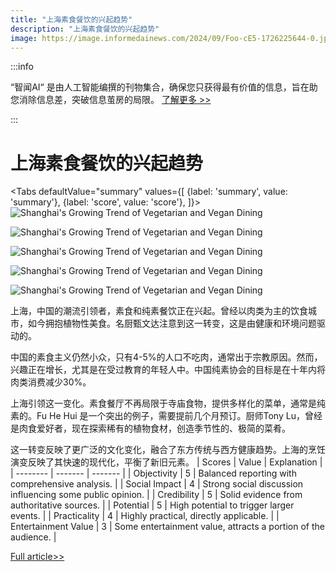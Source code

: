 ```yaml
---
title: "上海素食餐饮的兴起趋势"
description: "上海素食餐饮的兴起趋势"
image: https://image.informedainews.com/2024/09/Foo-cE5-1726225644-0.jpg
---
```



:::info

“智闻AI“ 是由人工智能编撰的刊物集合，确保您只获得最有价值的信息，旨在助您消除信息差，突破信息茧房的局限。  [了解更多 >>](/)

:::

# 上海素食餐饮的兴起趋势


<Tabs
	defaultValue="summary"
	values={[
	{label: 'summary', value: 'summary'},
	{label: 'score', value: 'score'},
]}>
<TabItem value="summary">
<img
  src="https://image.informedainews.com/2024/09/Foo-cE5-1726225644-0.jpg"
  alt="Shanghai's Growing Trend of Vegetarian and Vegan Dining"
/>

<img
  src="https://image.informedainews.com/2024/09/Foo-fUN-1726225644-1.jpg"
  alt="Shanghai's Growing Trend of Vegetarian and Vegan Dining"
/>

<img
  src="https://image.informedainews.com/2024/09/Foo-WbB-1726225644-2.jpg"
  alt="Shanghai's Growing Trend of Vegetarian and Vegan Dining"
/>

<img
  src="https://image.informedainews.com/2024/09/Foo-L0P-1726225644-3.jpg"
  alt="Shanghai's Growing Trend of Vegetarian and Vegan Dining"
/>

<img
  src="https://image.informedainews.com/2024/09/Foo-a58-1726225644-4.jpg"
  alt="Shanghai's Growing Trend of Vegetarian and Vegan Dining"
/>



上海，中国的潮流引领者，素食和纯素餐饮正在兴起。曾经以肉类为主的饮食城市，如今拥抱植物性美食。名厨甄文达注意到这一转变，这是由健康和环境问题驱动的。

中国的素食主义仍然小众，只有4-5%的人口不吃肉，通常出于宗教原因。然而，兴趣正在增长，尤其是在受过教育的年轻人中。中国纯素协会的目标是在十年内将肉类消费减少30%。

上海引领这一变化。素食餐厅不再局限于寺庙食物，提供多样化的菜单，通常是纯素的。Fu He Hui 是一个突出的例子，需要提前几个月预订。厨师Tony Lu，曾经是肉食爱好者，现在探索稀有的植物食材，创造季节性的、极简的菜肴。

这一转变反映了更广泛的文化变化，融合了东方传统与西方健康趋势。上海的烹饪演变反映了其快速的现代化，平衡了新旧元素。
</TabItem>
<TabItem value="score">
	| Scores     | Value   | Explanation |
	| -------- | ------- | ------- |
	| Objectivity  | 5    | Balanced reporting with comprehensive analysis.    |
	| Social Impact | 4     | Strong social discussion influencing some public opinion.    |
	| Credibility    | 5    | Solid evidence from authoritative sources.    |
	| Potential    | 5    | High potential to trigger larger events.    |
	| Practicality    | 4    | Highly practical, directly applicable.    |
	| Entertainment Value    | 3    | Some entertainment value, attracts a portion of the audience.    |
</TabItem>
</Tabs>

[Full article>>](https://asia.nikkei.com/Life-Arts/Life/Meatless-feasts-in-Shanghai-5-delicious-destinations)

